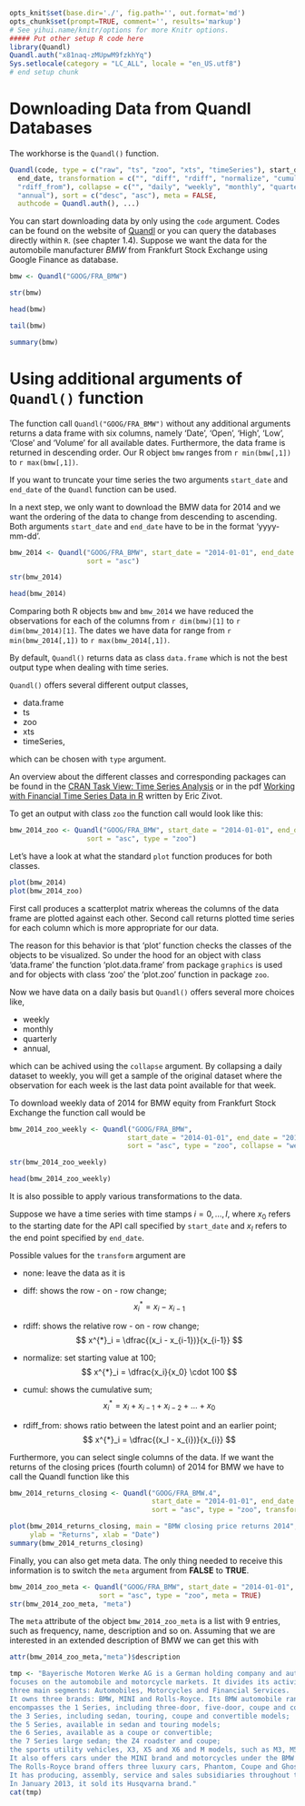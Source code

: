 ```r
opts_knit$set(base.dir='./', fig.path='', out.format='md')
opts_chunk$set(prompt=TRUE, comment='', results='markup')
# See yihui.name/knitr/options for more Knitr options.
##### Put other setup R code here
library(Quandl)
Quandl.auth("x81naq-zMUpwM9fzkhYq")
Sys.setlocale(category = "LC_ALL", locale = "en_US.utf8")
# end setup chunk
```

# Downloading Data from Quandl Databases

The workhorse is the `Quandl()` function.
```r
Quandl(code, type = c("raw", "ts", "zoo", "xts", "timeSeries"), start_date,
  end_date, transformation = c("", "diff", "rdiff", "normalize", "cumul",
  "rdiff_from"), collapse = c("", "daily", "weekly", "monthly", "quarterly",
  "annual"), sort = c("desc", "asc"), meta = FALSE,
  authcode = Quandl.auth(), ...)
```

You can start downloading data by only using the `code` argument.
Codes can be found on the website of [Quandl](https://www.quandl.com) 
or you can query the databases directly within `R`. (see chapter 1.4).
Suppose we want the data for the automobile manufacturer *BMW* from Frankfurt Stock Exchange
using Google Finance as database.

```r
bmw <- Quandl("GOOG/FRA_BMW")
```

```r
str(bmw)
```

```r
head(bmw)
```

```r
tail(bmw)
```

```r
summary(bmw)
```

# Using additional arguments of `Quandl()` function

The function call `Quandl("GOOG/FRA_BMW")` without any additional arguments returns a data frame
with six columns, namely 'Date', 'Open', 'High', 'Low', 'Close' and 'Volume' for
all available dates. Furthermore, the data frame is returned in descending order.
Our R object `bmw` ranges from `r min(bmw[,1])` to `r max(bmw[,1])`.

If you want to truncate your time series the two arguments `start_date` and `end_date`
of the `Quandl` function can be used.

In a next step, we only want to download the BMW data for 2014 and we want the ordering 
of the data to change from descending to ascending. 
Both arguments `start_date` and `end_date` have to be in the format 'yyyy-mm-dd'.

```r
bmw_2014 <- Quandl("GOOG/FRA_BMW", start_date = "2014-01-01", end_date = "2014-12-31",
                   sort = "asc")
```

```r
str(bmw_2014)
```

```r
head(bmw_2014)
```

Comparing both R objects `bmw` and `bmw_2014` we have reduced the observations for each 
of the columns from `r dim(bmw)[1]` to `r dim(bmw_2014)[1]`.
The dates we have data for range from `r min(bmw_2014[,1])` to `r max(bmw_2014[,1])`.

By default, `Quandl()` returns data as class `data.frame` which is not the best
output type when dealing with time series.

`Quandl()` offers several different output classes,

* data.frame
* ts
* zoo
* xts
* timeSeries,

which can be chosen with `type` argument.

An overview about the different classes and corresponding packages can be found in the 
[CRAN Task View: Time Series Analysis](https://cran.r-project.org/web/views/TimeSeries.html) or
in the pdf [Working with Financial Time Series Data in R](http://faculty.washington.edu/ezivot/econ424/Working%20with%20Time%20Series%20Data%20in%20R.pdf) written by Eric Zivot.

To get an output with class `zoo` the function call would look like this:
```r
bmw_2014_zoo <- Quandl("GOOG/FRA_BMW", start_date = "2014-01-01", end_date = "2014-12-31",
                   sort = "asc", type = "zoo")
```

Let's have a look at what the standard `plot` function produces for both classes.
```r
plot(bmw_2014)
plot(bmw_2014_zoo)
```

First call produces a scatterplot matrix whereas the columns of the data frame are plotted against each other.
Second call returns plotted time series for each column which is more appropriate for our data.

The reason for this behavior is that 'plot' function checks the classes of the objects to be visualized. 
So under the hood for an object with class 'data.frame' the function 'plot.data.frame' from package `graphics` is used
and for objects with class 'zoo' the 'plot.zoo' function in package `zoo`.

Now we have data on a daily basis but `Quandl()` offers several more choices like,

* weekly
* monthly
* quarterly 
* annual,

which can be achived using the `collapse` argument.
By collapsing a daily dataset to weekly,
you will get a sample of the original dataset where the observation for each week
is the last data point available for that week.

To download weekly data of 2014 for BMW equity from Frankfurt Stock Exchange
the function call would be
```r
bmw_2014_zoo_weekly <- Quandl("GOOG/FRA_BMW",
                             start_date = "2014-01-01", end_date = "2014-12-31",
                             sort = "asc", type = "zoo", collapse = "weekly")
```

```r
str(bmw_2014_zoo_weekly)
```

```r
head(bmw_2014_zoo_weekly)
```

It is also possible to apply various transformations to the data.

Suppose we have a time series with time stamps $i = 0, \ldots, I$,
where $x_0$ refers to the starting date for the API call specified by `start_date`
and $x_I$ refers to the end point specified by `end_date`.

Possible values for the `transform` argument are

* none: leave the data as it is
* diff: shows the row - on - row change; 
  $$ 
    x^{*}_i = x_i - x_{i-1}
  $$
  
* rdiff: shows the relative row - on - row change; 
  $$ x^{*}_i = \dfrac{(x_i - x_{i-1})}{x_{i-1}} $$
  
* normalize: set starting value at 100; 
  $$ x^{*}_i = \dfrac{x_i}{x_0} \cdot 100 $$
  
* cumul: shows the cumulative sum; 
  $$ x^{*}_i =  x_i + x_{i-1} + x_{i-2} + \ldots + x_0 $$
  
* rdiff_from: shows ratio between the latest point and an earlier point; 
  $$ x^{*}_i = \dfrac{(x_I - x_{i})}{x_{i}} $$

Furthermore, you can select single columns of the data. 
If we want the returns of the closing prices (fourth column) of 2014 for BMW 
we have to call the Quandl function like this

```r
bmw_2014_returns_closing <- Quandl("GOOG/FRA_BMW.4",
                                   start_date = "2014-01-01", end_date = "2014-12-31",
                                   sort = "asc", type = "zoo", transform = "rdiff")

plot(bmw_2014_returns_closing, main = "BMW closing price returns 2014",
     ylab = "Returns", xlab = "Date")
summary(bmw_2014_returns_closing)
```

Finally, you can also get meta data. 
The only thing needed to receive this information is to switch the `meta` argument 
from **FALSE** to **TRUE**.

```r
bmw_2014_zoo_meta <- Quandl("GOOG/FRA_BMW", start_date = "2014-01-01", end_date = "2014-12-31",
                      sort = "asc", type = "zoo", meta = TRUE)
str(bmw_2014_zoo_meta, "meta")
```

The `meta` attribute of the object `bmw_2014_zoo_meta` is a list with 9 entries, such as frequency, name, description and so on.
Assuming that we are interested in an extended description of BMW we can get this with

```r
attr(bmw_2014_zoo_meta,"meta")$description
```

```r
tmp <- "Bayerische Motoren Werke AG is a German holding company and automobile manufacturer that 
focuses on the automobile and motorcycle markets. It divides its activities into the
three main segments: Automobiles, Motorcycles and Financial Services.
It owns three brands: BMW, MINI and Rolls-Royce. Its BMW automobile range
encompasses the 1 Series, including three-door, five-door, coupe and convertible models;
the 3 Series, including sedan, touring, coupe and convertible models;
the 5 Series, available in sedan and touring models;
the 6 Series, available as a coupe or convertible;
the 7 Series large sedan; the Z4 roadster and coupe;
the sports utility vehicles, X3, X5 and X6 and M models, such as M3, M5 and M6.
It also offers cars under the MINI brand and motorcycles under the BMW brand.
The Rolls-Royce brand offers three luxury cars, Phantom, Coupe and Ghost.
It has producing, assembly, service and sales subsidiaries throughout the world.
In January 2013, it sold its Husqvarna brand."
cat(tmp)
```